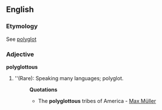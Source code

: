 ==English==

===Etymology===
See [[polyglot]]

===Adjective===
'''polyglottous'''

# ''(Rare): Speaking many languages; polyglot.
#:'''Quotations'''
#:*The '''polyglottous''' tribes of America - [[Max Müller]]